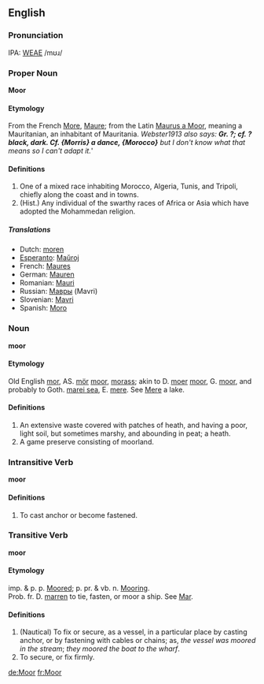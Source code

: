 ==English==
===Pronunciation===
IPA: [[WEAE]] /mʊɹ/

===Proper Noun===
'''Moor'''

====Etymology====
From the French [[More]], [[Maure]]; from the Latin [[Maurus a Moor]], meaning a Mauritanian, an inhabitant of Mauritania.  ''Webster1913 also says: <B>Gr. ?; cf. ? black, dark. Cf. {Morris} a dance, {Morocco}</B> but I don't know what that means so I can't adapt it.'''

====Definitions====
#  One of a mixed race inhabiting Morocco, Algeria, Tunis, and Tripoli, chiefly along the coast and in towns.
#  (Hist.) Any individual of the swarthy races of Africa or Asia which have adopted the Mohammedan religion.

=====Translations=====
*Dutch: [[moren]]<!-- chg to sing. -->
*[[Esperanto]]: [[Maŭroj]]
*French: [[Maures]]<!-- chg to sing. -->
*German: [[Mauren]]<!-- chg to sing. -->
*Romanian: [[Mauri]]<!-- chg to sing. -->
*Russian: [[Мавры]] (Mavri)<!-- chg to sing. -->
*Slovenian: [[Mavri]]<!-- chg to sing? -->
*Spanish: [[Moro]]

===Noun===
'''moor'''

====Etymology====
Old English [[mor]], AS. [[mör]] [[moor]], [[morass]]; akin to D. [[moer]] [[moor]], G. [[moor]], and probably to Goth. [[marei sea]], E. [[mere]]. See [[Mere]] a lake.

====Definitions====
# An extensive waste covered with patches of heath, and  having a poor, light soil, but sometimes marshy, and  abounding in peat; a heath.
# A game preserve consisting of moorland.

===Intransitive Verb===
'''moor'''

====Definitions====
# To cast anchor or become fastened.

===Transitive Verb===
'''moor'''

====Etymology====
imp. & p. p. [[Moored]]; p. pr. & vb. n. [[Mooring]].<BR>Prob. fr. D. [[marren]] to tie, fasten, or moor a ship. See [[Mar]].

====Definitions====
# (Nautical) To fix or secure, as a vessel, in a particular  place by casting anchor, or by fastening with cables or chains; as, ''the vessel was moored in the stream''; ''they  moored the boat to the wharf''.
# To secure, or fix firmly.

[[de:Moor]]
[[fr:Moor]]